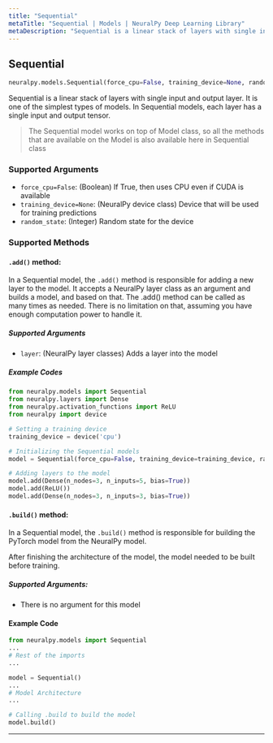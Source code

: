 ```yaml
---
title: "Sequential"
metaTitle: "Sequential | Models | NeuralPy Deep Learning Library"
metaDescription: "Sequential is a linear stack of layers with single input and output layer. It is one of the simplest types of models. In Sequential models, each layer has a single input and output tensor."
---
```


## Sequential

```python
neuralpy.models.Sequential(force_cpu=False, training_device=None, random_state=None)
```

Sequential is a linear stack of layers with single input and output layer. It is one of the simplest types of models. In Sequential models, each layer has a single input and output tensor.

> The Sequential model works on top of Model class, so all the methods that are available on the Model is also available here in Sequential class

### Supported Arguments

- `force_cpu=False`: (Boolean) If True, then uses CPU even if CUDA is available
- `training_device=None`: (NeuralPy device class) Device that will be used for training predictions
- `random_state`: (Integer) Random state for the device

### Supported Methods

#### `.add()` method: 

In a Sequential model, the `.add()` method is responsible for adding a new layer to the model. It accepts a NeuralPy layer class as an argument and builds a model, and based on that. The .add() method can be called as many times as needed. There is no limitation on that, assuming you have enough computation power to handle it.

##### Supported Arguments

- `layer`: (NeuralPy layer classes) Adds a layer into the model

##### Example Codes

```python
from neuralpy.models import Sequential
from neuralpy.layers import Dense
from neuralpy.activation_functions import ReLU
from neuralpy import device

# Setting a training device
training_device = device('cpu')

# Initializing the Sequential models
model = Sequential(force_cpu=False, training_device=training_device, random_state=1969)

# Adding layers to the model
model.add(Dense(n_nodes=3, n_inputs=5, bias=True))
model.add(ReLU())
model.add(Dense(n_nodes=3, n_inputs=3, bias=True))
```

#### `.build()` method:

In a Sequential model, the `.build()` method is responsible for building the PyTorch model from the NeuralPy model.

After finishing the architecture of the model, the model needed to be built before training.

##### Supported Arguments:

- There is no argument for this model

#### Example Code

```python
from neuralpy.models import Sequential
...
# Rest of the imports
...

model = Sequential()
...
# Model Architecture
...

# Calling .build to build the model
model.build()
```

---
